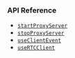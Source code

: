 <PlatformWrapper platform="react-js">

### API Reference

- [`startProxyServer`](https://api-ref.agora.io/en/video-sdk/web/4.x/interfaces/iagorartcclient.html#startproxyserver)
- [`stopProxyServer`](https://api-ref.agora.io/en/video-sdk/web/4.x/interfaces/iagorartcclient.html#stopproxyserver)
- [`useClientEvent`](https://api-ref.agora.io/en/video-sdk/reactjs/2.x/functions/useAutoPlayVideoTrack.html)
- [`useRTCClient`](https://api-ref.agora.io/en/video-sdk/reactjs/2.x/functions/useRTCClient.html)

</PlatformWrapper>
